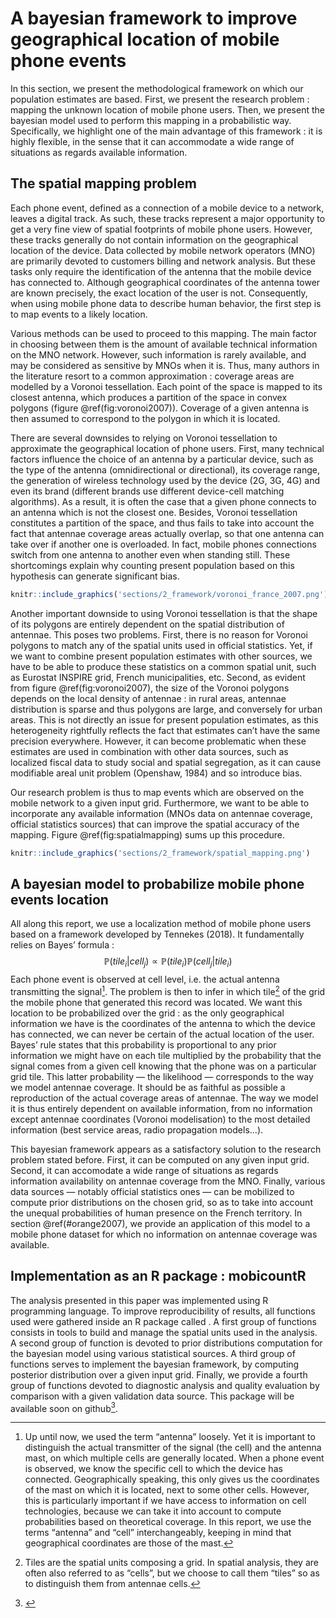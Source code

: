 # A bayesian framework to improve geographical location of mobile phone events {#framework}

In this section, we present the methodological framework on which our population estimates are based. First, we present the research problem : mapping the unknown location of mobile phone users. Then, we present the bayesian model used to perform this mapping in a probabilistic way. Specifically, we highlight one of the main advantage of this framework : it is highly flexible, in the sense that it can accommodate a wide range of situations as regards available information.

## The spatial mapping problem

Each phone event, defined as a connection of a mobile device to a network, leaves a digital track. As such, these tracks represent a major opportunity to get a very fine view of spatial footprints of mobile phone users. However, these tracks generally do not contain information on the geographical location of the device. Data collected by mobile network operators (MNO) are primarily devoted to customers billing and network analysis. But these tasks only require the identification of the antenna that the mobile device has connected to. Although geographical coordinates of the antenna tower are known precisely, the exact location of the user is not. Consequently, when using mobile phone data to describe human behavior, the first step is to map events to a likely location.

Various methods can be used to proceed to this mapping. The main factor in choosing between them is the amount of available technical information on the MNO network. However, such information is rarely available, and may be considered as sensitive by MNOs when it is. Thus, many authors in the literature resort to a common approximation : coverage areas are modelled by a Voronoi tessellation. Each point of the space is mapped to its closest antenna, which produces a partition of the space in convex polygons (figure \@ref(fig:voronoi2007)). Coverage of a given antenna is then assumed to correspond to the polygon in which it is located.

There are several downsides to relying on Voronoi tessellation to approximate the geographical location of phone users. First, many technical factors influence the choice of an antenna by a particular device, such as the type of the antenna (omnidirectional or directional), its coverage range, the generation of wireless technology used by the device (2G, 3G, 4G) and even its brand (different brands use different device-cell matching algorithms). As a result, it is often the case that a given phone connects to an antenna which is not the closest one. Besides, Voronoi tessellation constitutes a partition of the space, and thus fails to take into account the fact that antennae coverage areas actually overlap, so that one antenna can take over if another one is overloaded. In fact, mobile phones connections switch from one antenna to another even when standing still. These shortcomings explain why counting present population based on this hypothesis can generate significant bias.

```r
knitr::include_graphics('sections/2_framework/voronoi_france_2007.png')
```

Another important downside to using Voronoi tessellation is that the shape of its polygons are entirely dependent on the spatial distribution of antennae. This poses two problems. First, there is no reason for Voronoi polygons to match any of the spatial units used in official statistics. Yet, if we want to combine present population estimates with other sources, we have to be able to produce these statistics on a common spatial unit, such as Eurostat INSPIRE grid, French municipalities, etc. Second, as evident from figure \@ref(fig:voronoi2007), the size of the Voronoi polygons depends on the local density of antennae : in rural areas, antennae distribution is sparse and thus polygons are large, and conversely for urban areas. This is not directly an issue for present population estimates, as this heterogeneity rightfully reflects the fact that estimates can't have the same precision everywhere. However, it can become problematic when these estimates are used in combination with other data sources, such as localized fiscal data to study social and spatial segregation, as it can cause modifiable areal unit problem (Openshaw, 1984) and so introduce bias.

Our research problem is thus to map events which are observed on the mobile network to a given input grid. Furthermore, we want to be able to incorporate any available information (MNOs data on antennae coverage, official statistics sources) that can improve the spatial accuracy of the mapping. Figure \@ref(fig:spatialmapping) sums up this procedure.

```r
knitr::include_graphics('sections/2_framework/spatial_mapping.png')
```




## A bayesian model to probabilize mobile phone events location

All along this report, we use a localization method of mobile phone users based on a framework developed by Tennekes (2018). It fundamentally relies on Bayes' formula :
\begingroup \large
$$\mathbb{P}(tile_i | cell_j) \propto \mathbb{P}(tile_i) \mathbb{P}(cell_j | tile_i)$$
\endgroup
Each phone event is observed at cell level, i.e. the actual antenna transmitting the signal[^antenna_clarification]. The problem is then to infer in which tile[^tiles_cells] of the grid the mobile phone that generated this record was located. We want this location to be probabilized over the grid : as the only geographical information we have is the coordinates of the antenna to which the device has connected, we can never be certain of the actual location of the user. Bayes' rule states that this probability is proportional to any prior information we might have on each tile multiplied by the probability that the signal comes from a given cell knowing that the phone was on a particular grid tile. This latter probability — the likelihood — corresponds to the way we model antennae coverage. It should be as faithful as possible a reproduction of the actual coverage areas of antennae. The way we model it is thus entirely dependent on available information, from no information except antennae coordinates (Voronoi modelisation) to the most detailed information (best service areas, radio propagation models...).

[^antenna_clarification]: Up until now, we used the term "antenna" loosely. Yet it is important to distinguish the actual transmitter of the signal (the cell) and the antenna mast, on which multiple cells are generally located. When a phone event is observed, we know the specific cell to which the device has connected. Geographically speaking, this only gives us the coordinates of the mast on which it is located, next to some other cells. However, this is particularly important if we have access to information on cell technologies, because we can take it into account to compute probabilities based on theoretical coverage. In this report, we use the terms "antenna" and "cell" interchangeably, keeping in mind that geographical coordinates are those of the mast.

[^tiles_cells]: Tiles are the spatial units composing a grid. In spatial analysis, they are often also referred to as "cells", but we choose to call them "tiles" so as to distinguish them from antennae cells.

This bayesian framework appears as a satisfactory solution to the research problem stated before. First, it can be computed on any given input grid. Second, it can accomodate a wide range of situations as regards information availability on antennae coverage from the MNO. Finally, various data sources — notably official statistics ones — can be mobilized to compute prior distributions on the chosen grid, so as to take into account the unequal probabilities of human presence on the French territory. In section \@ref(#orange2007), we provide an application of this model to a mobile phone dataset for which no information on antennae coverage was available.

## Implementation as an R package : mobicountR

The analysis presented in this paper was implemented using R programming language. To improve reproducibility of results, all functions used were gathered inside an R package called \verb+mobicountR+. A first group of functions consists in tools to build and manage the spatial units used in the analysis. A second group of function is devoted to prior distributions computation for the bayesian model using various statistical sources. A third group of functions serves to implement the bayesian framework, by computing posterior distribution over a given input grid. Finally, we provide a fourth group of functions devoted to diagnostic analysis and quality evaluation by comparison with a given validation data source. This package will be available soon on github[^github].

[^github]: \url{https://github.com/avouacr}

